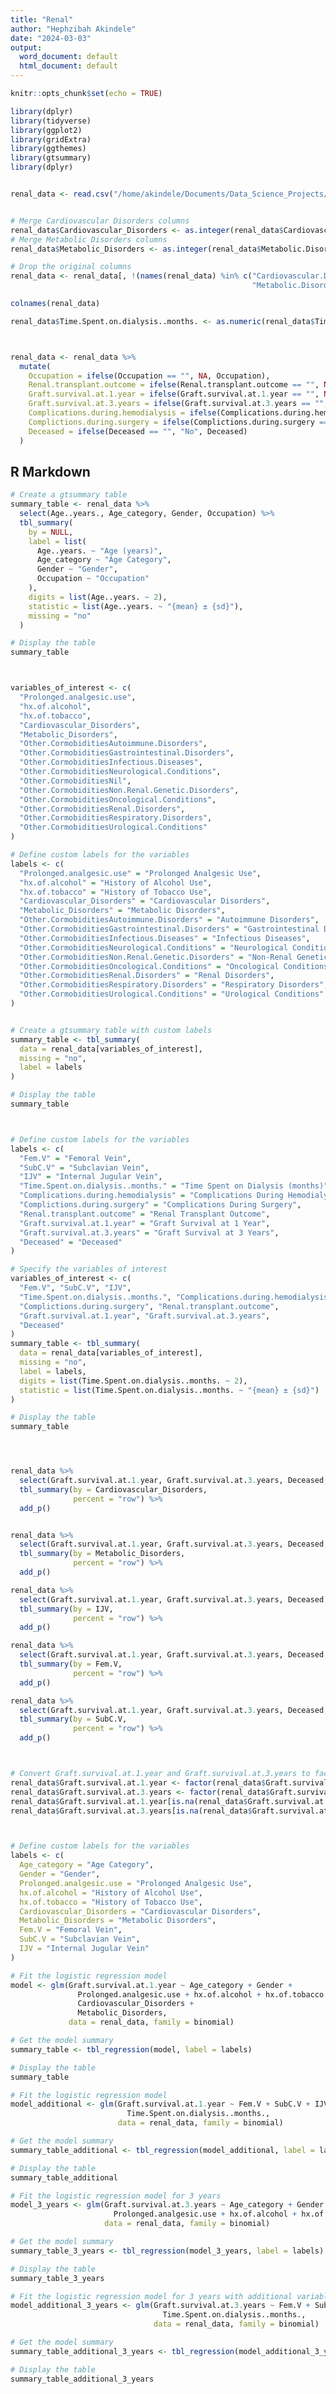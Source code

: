 ```yaml
---
title: "Renal"
author: "Hephzibah Akindele"
date: "2024-03-03"
output:
  word_document: default
  html_document: default
---
```


```r
knitr::opts_chunk$set(echo = TRUE)

library(dplyr)
library(tidyverse)
library(ggplot2)
library(gridExtra)
library(ggthemes)
library(gtsummary)
library(dplyr)


renal_data <- read.csv("/home/akindele/Documents/Data_Science_Projects/R/Research Analysis/renal_spread.csv")


# Merge Cardiovascular Disorders columns
renal_data$Cardiovascular_Disorders <- as.integer(renal_data$Cardiovascular.Disorders | renal_data$Other.CormobiditiesCardiovascular.Disorders)
# Merge Metabolic Disorders columns
renal_data$Metabolic_Disorders <- as.integer(renal_data$Metabolic.Disorders | renal_data$Other.CormobiditiesMetabolic.Disorders)

# Drop the original columns
renal_data <- renal_data[, !(names(renal_data) %in% c("Cardiovascular.Disorders", "Other.CormobiditiesCardiovascular.Disorders",
                                                      "Metabolic.Disorders", "Other.CormobiditiesMetabolic.Disorders"))]

colnames(renal_data)

renal_data$Time.Spent.on.dialysis..months. <- as.numeric(renal_data$Time.Spent.on.dialysis..months.)



renal_data <- renal_data %>%
  mutate(
    Occupation = ifelse(Occupation == "", NA, Occupation),
    Renal.transplant.outcome = ifelse(Renal.transplant.outcome == "", NA, Renal.transplant.outcome),
    Graft.survival.at.1.year = ifelse(Graft.survival.at.1.year == "", NA, Graft.survival.at.1.year),
    Graft.survival.at.3.years = ifelse(Graft.survival.at.3.years == "", NA, Graft.survival.at.3.years),
    Complications.during.hemodialysis = ifelse(Complications.during.hemodialysis == "", "Nil", Complications.during.hemodialysis),
    Complictions.during.surgery = ifelse(Complictions.during.surgery == "", "Nil", Complictions.during.surgery),
    Deceased = ifelse(Deceased == "", "No", Deceased)
  )


```

## R Markdown



```r
# Create a gtsummary table
summary_table <- renal_data %>% 
  select(Age..years., Age_category, Gender, Occupation) %>%
  tbl_summary(
    by = NULL,
    label = list(
      Age..years. ~ "Age (years)",
      Age_category ~ "Age Category",
      Gender ~ "Gender",
      Occupation ~ "Occupation"
    ),
    digits = list(Age..years. ~ 2),
    statistic = list(Age..years. ~ "{mean} ± {sd}"),
    missing = "no"
  )

# Display the table
summary_table



variables_of_interest <- c(
  "Prolonged.analgesic.use",
  "hx.of.alcohol",
  "hx.of.tobacco",
  "Cardiovascular_Disorders",
  "Metabolic_Disorders",
  "Other.CormobiditiesAutoimmune.Disorders",
  "Other.CormobiditiesGastrointestinal.Disorders",
  "Other.CormobiditiesInfectious.Diseases",
  "Other.CormobiditiesNeurological.Conditions",
  "Other.CormobiditiesNil",
  "Other.CormobiditiesNon.Renal.Genetic.Disorders",
  "Other.CormobiditiesOncological.Conditions",
  "Other.CormobiditiesRenal.Disorders",
  "Other.CormobiditiesRespiratory.Disorders",
  "Other.CormobiditiesUrological.Conditions"
)

# Define custom labels for the variables
labels <- c(
  "Prolonged.analgesic.use" = "Prolonged Analgesic Use",
  "hx.of.alcohol" = "History of Alcohol Use",
  "hx.of.tobacco" = "History of Tobacco Use",
  "Cardiovascular_Disorders" = "Cardiovascular Disorders",
  "Metabolic_Disorders" = "Metabolic Disorders",
  "Other.CormobiditiesAutoimmune.Disorders" = "Autoimmune Disorders",
  "Other.CormobiditiesGastrointestinal.Disorders" = "Gastrointestinal Disorders",
  "Other.CormobiditiesInfectious.Diseases" = "Infectious Diseases",
  "Other.CormobiditiesNeurological.Conditions" = "Neurological Conditions",
  "Other.CormobiditiesNon.Renal.Genetic.Disorders" = "Non-Renal Genetic Disorders",
  "Other.CormobiditiesOncological.Conditions" = "Oncological Conditions",
  "Other.CormobiditiesRenal.Disorders" = "Renal Disorders",
  "Other.CormobiditiesRespiratory.Disorders" = "Respiratory Disorders",
  "Other.CormobiditiesUrological.Conditions" = "Urological Conditions"
)


# Create a gtsummary table with custom labels
summary_table <- tbl_summary(
  data = renal_data[variables_of_interest],
  missing = "no",
  label = labels
) 

# Display the table
summary_table



# Define custom labels for the variables
labels <- c(
  "Fem.V" = "Femoral Vein",
  "SubC.V" = "Subclavian Vein",
  "IJV" = "Internal Jugular Vein",
  "Time.Spent.on.dialysis..months." = "Time Spent on Dialysis (months)",
  "Complications.during.hemodialysis" = "Complications During Hemodialysis",
  "Complictions.during.surgery" = "Complications During Surgery",
  "Renal.transplant.outcome" = "Renal Transplant Outcome",
  "Graft.survival.at.1.year" = "Graft Survival at 1 Year",
  "Graft.survival.at.3.years" = "Graft Survival at 3 Years",
  "Deceased" = "Deceased"
)

# Specify the variables of interest
variables_of_interest <- c(
  "Fem.V", "SubC.V", "IJV",
  "Time.Spent.on.dialysis..months.", "Complications.during.hemodialysis",
  "Complictions.during.surgery", "Renal.transplant.outcome",
  "Graft.survival.at.1.year", "Graft.survival.at.3.years",
  "Deceased"
)
summary_table <- tbl_summary(
  data = renal_data[variables_of_interest],
  missing = "no",
  label = labels,
  digits = list(Time.Spent.on.dialysis..months. ~ 2),
  statistic = list(Time.Spent.on.dialysis..months. ~ "{mean} ± {sd}")
) 

# Display the table
summary_table




renal_data %>%
  select(Graft.survival.at.1.year, Graft.survival.at.3.years, Deceased, Cardiovascular_Disorders) %>%
  tbl_summary(by = Cardiovascular_Disorders,
              percent = "row") %>%
  add_p()


renal_data %>%
  select(Graft.survival.at.1.year, Graft.survival.at.3.years, Deceased, Metabolic_Disorders) %>%
  tbl_summary(by = Metabolic_Disorders,
              percent = "row") %>%
  add_p()

renal_data %>%
  select(Graft.survival.at.1.year, Graft.survival.at.3.years, Deceased, IJV) %>%
  tbl_summary(by = IJV,
              percent = "row") %>%
  add_p()

renal_data %>%
  select(Graft.survival.at.1.year, Graft.survival.at.3.years, Deceased, Fem.V) %>%
  tbl_summary(by = Fem.V,
              percent = "row") %>%
  add_p()

renal_data %>%
  select(Graft.survival.at.1.year, Graft.survival.at.3.years, Deceased, SubC.V) %>%
  tbl_summary(by = SubC.V,
              percent = "row") %>%
  add_p()



# Convert Graft.survival.at.1.year and Graft.survival.at.3.years to factors
renal_data$Graft.survival.at.1.year <- factor(renal_data$Graft.survival.at.1.year)
renal_data$Graft.survival.at.3.years <- factor(renal_data$Graft.survival.at.3.years)
renal_data$Graft.survival.at.1.year[is.na(renal_data$Graft.survival.at.1.year)] <- "No"
renal_data$Graft.survival.at.3.years[is.na(renal_data$Graft.survival.at.3.years)] <- "No"



# Define custom labels for the variables
labels <- c(
  Age_category = "Age Category",
  Gender = "Gender",
  Prolonged.analgesic.use = "Prolonged Analgesic Use",
  hx.of.alcohol = "History of Alcohol Use",
  hx.of.tobacco = "History of Tobacco Use",
  Cardiovascular_Disorders = "Cardiovascular Disorders",
  Metabolic_Disorders = "Metabolic Disorders",
  Fem.V = "Femoral Vein",
  SubC.V = "Subclavian Vein",
  IJV = "Internal Jugular Vein"
)

# Fit the logistic regression model
model <- glm(Graft.survival.at.1.year ~ Age_category + Gender +
               Prolonged.analgesic.use + hx.of.alcohol + hx.of.tobacco +
               Cardiovascular_Disorders +
               Metabolic_Disorders,
             data = renal_data, family = binomial)

# Get the model summary
summary_table <- tbl_regression(model, label = labels)

# Display the table
summary_table

# Fit the logistic regression model
model_additional <- glm(Graft.survival.at.1.year ~ Fem.V + SubC.V + IJV +
                          Time.Spent.on.dialysis..months.,
                        data = renal_data, family = binomial)

# Get the model summary
summary_table_additional <- tbl_regression(model_additional, label = labels)

# Display the table
summary_table_additional

# Fit the logistic regression model for 3 years
model_3_years <- glm(Graft.survival.at.3.years ~ Age_category + Gender +
                       Prolonged.analgesic.use + hx.of.alcohol + hx.of.tobacco + Metabolic_Disorders + Cardiovascular_Disorders,
                     data = renal_data, family = binomial)

# Get the model summary
summary_table_3_years <- tbl_regression(model_3_years, label = labels)

# Display the table
summary_table_3_years

# Fit the logistic regression model for 3 years with additional variables
model_additional_3_years <- glm(Graft.survival.at.3.years ~ Fem.V + SubC.V + IJV +
                                  Time.Spent.on.dialysis..months.,
                                data = renal_data, family = binomial)

# Get the model summary
summary_table_additional_3_years <- tbl_regression(model_additional_3_years, label = labels)

# Display the table
summary_table_additional_3_years

```

